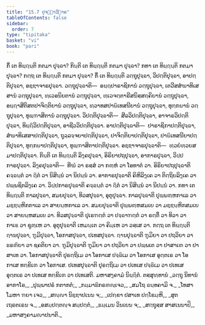 ```yaml
---
title: "15.7 ປຸຈ຺ຉາວິຠາຄ"
tableOfContents: false
sidebar:
  order: 7
type: "tipitaka"
basket: "vi"
book: "pari"
---
```



<DynamicBreadcrumb />

<Division number="398" book="pari">

<Paragraph number="1870" book="pari">
ກິໍ ເຕ ທິຏ຺ຐນ຺ຕິ ກຕມາ ປຸຈ຺ຉາ? ກິນ຺ຕິ ເຕ ທິຏ຺ຐນ຺ຕິ ກຕມາ ປຸຈ຺ຉາ? ກທາ ເຕ ທິຏ຺ຐນ຺ຕິ ກຕມາ ປຸຈ຺ຉາ? ກຕ຺ຖ ເຕ ທິຏ຺ຐນ຺ຕິ ກຕມາ ປຸຈ຺ຉາ?
</Paragraph>

</Division>
<Division number="399" book="pari">

<Paragraph number="1871" book="pari">
<Emphasis>ກິໍ ເຕ ທິຏ຺ຐນ຺</Emphasis>ຕິ ວຕ຺ຖຸປຸຈ຺ຉາ, ວິປຕ຺ຕິປຸຈ຺ຉາ, ອາປຕ຺ຕິປຸຈ຺ຉາ, ອຊ຺ຌາຈາຣປຸຈ຺ຉາ. ວຕ຺ຖຸປຸຈ຺ຉາຕິ—  ອຏ຺ຐປາຣາຊິການໍ ວຕ຺ຖຸປຸຈ຺ຉາ, ເຕວີສສໍຆາທິເສສານໍ ວຕ຺ຖຸປຸຈ຺ຉາ, ທ຺ເວອນິຍຕານໍ ວຕ຺ຖຸປຸຈ຺ຉາ, ທ຺ເວຈຕ຺ຕາຣີສນິສ຺ສຄ຺ຄິຍານໍ ວຕ຺ຖຸປຸຈ຺ຉາ, ອຏ຺ຐາສີຕິສຕປາຈິຕ຺ຕິຍານໍ ວຕ຺ຖຸປຸຈ຺ຉາ, ທ຺ວາທສປາຏິເທສນີຍານໍ ວຕ຺ຖຸປຸຈ຺ຉາ, ທຸກ຺ກຏານໍ ວຕ຺ຖຸປຸຈ຺ຉາ, ທຸພ຺ຠາສິຕານໍ ວຕ຺ຖຸປຸຈ຺ຉາ. ວິປຕ຺ຕິປຸຈ຺ຉາຕິ—  ສີລວິປຕ຺ຕິປຸຈ຺ຉາ, ອາຈາຣວິປຕ຺ຕິປຸຈ຺ຉາ, ທິຏ຺ຐິວິປຕ຺ຕິປຸຈ຺ຉາ, ອາຊີວວິປຕ຺ຕິປຸຈ຺ຉາ. ອາປຕ຺ຕິປຸຈ຺ຉາຕິ—  ປາຣາຊິກາປຕ຺ຕິປຸຈ຺ຉາ, ສໍຆາທິເສສາປຕ຺ຕິປຸຈ຺ຉາ, ຖຸລ຺ລຈ຺ຈຍາປຕ຺ຕິປຸຈ຺ຉາ, ປາຈິຕ຺ຕິຍາປຕ຺ຕິປຸຈ຺ຉາ, ປາຏິເທສນີຍາປຕ຺ຕິປຸຈ຺ຉາ, ທຸກ຺ກຏາປຕ຺ຕິປຸຈ຺ຉາ, ທຸພ຺ຠາສິຕາປຕ຺ຕິປຸຈ຺ຉາ. ອຊ຺ຌາຈາຣປຸຈ຺ຉາຕິ—  ທ຺ວຍໍທ຺ວຍສມາປຕ຺ຕິປຸຈ຺ຉາ.
</Paragraph>

</Division>
<Division number="400" book="pari">

<Paragraph number="1872" book="pari">
<Emphasis>ກິນ຺ຕິ ເຕ ທິຏ຺ຐນ຺</Emphasis>ຕິ ລິງ຺ຄປຸຈ຺ຉາ, ອິຣິຍາປຖປຸຈ຺ຉາ, ອາກາຣປຸຈ຺ຉາ, ວິປ຺ປກາຣປຸຈ຺ຉາ. ລິງ຺ຄປຸຈ຺ຉາຕິ—  ທີຆໍ ວາ ຣສ຺ສໍ ວາ ກຓ຺ຫໍ ວາ ໂອທາຕໍ ວາ. ອິຣິຍາປຖປຸຈ຺ຉາຕິ ຄຈ຺ຉນ຺ຕໍ ວາ ຐິຕໍ ວາ ນິສິນ຺ນໍ ວາ ນິປນ຺ນໍ ວາ. ອາກາຣປຸຈ຺ຉາຕິ ຄິຫິລິງ຺ເຄ ວາ ຕິຕ຺ຖິຍລິງ຺ເຄ ວາ ປພ຺ພຊິຕລິງ຺ເຄ ວາ. ວິປ຺ປກາຣປຸຈ຺ຉາຕິ ຄຈ຺ຉນ຺ຕໍ ວາ ຐິຕໍ ວາ ນິສິນ຺ນໍ ວາ ນິປນ຺ນໍ ວາ.
</Paragraph>

</Division>
<Division number="401" book="pari">

<Paragraph number="1873" book="pari">
<Emphasis>ກທາ ເຕ ທິຏ຺ຐນ຺</Emphasis>ຕິ ກາລປຸຈ຺ຉາ, ສມຍປຸຈ຺ຉາ, ທິວສປຸຈ຺ຉາ, ອຸຕຸປຸຈ຺ຉາ. ກາລປຸຈ຺ຉາຕິ ປຸພ຺ພຓ຺ຫກາເລ ວາ ມຊ຺ຌນ຺ຫິກກາເລ ວາ ສາຍນ຺ຫກາເລ ວາ. ສມຍປຸຈ຺ຉາຕິ ປຸພ຺ພຓ຺ຫສມເຍ ວາ ມຊ຺ຌນ຺ຫິກສມເຍ ວາ ສາຍນ຺ຫສມເຍ ວາ. ທິວສປຸຈ຺ຉາຕິ ປຸເຣຠຕ຺ຕໍ ວາ ປຈ຺ຉາຠຕ຺ຕໍ ວາ ຣຕ຺ຕິໍ ວາ ທິວາ ວາ ກາເຬ ວາ ຊຸຓ຺ເຫ ວາ. ອຸຕຸປຸຈ຺ຉາຕິ ເຫມນ຺ເຕ ວາ ຄິມ຺ເຫ ວາ ວສ຺ເສ ວາ.
</Paragraph>

</Division>
<Division number="402" book="pari">

<Paragraph number="1874" book="pari">
<Emphasis>ກຕ຺ຖ ເຕ ທິຏ຺ຐນ຺</Emphasis>ຕິ ຐານປຸຈ຺ຉາ, ຠູມິປຸຈ຺ຉາ, ໂອກາສປຸຈ຺ຉາ, ປເທສປຸຈ຺ຉາ. ຐານປຸຈ຺ຉາຕິ ຠູມິຍາ ວາ ປຖວິຍາ ວາ ຘຣຓິຍາ ວາ ຊຄຕິຍາ ວາ. ຠູມິປຸຈ຺ຉາຕິ ຠູມິຍາ ວາ ປຖວິຍາ ວາ ປພ຺ພເຕ ວາ ປາສາເຓ ວາ ປາສາເທ ວາ. ໂອກາສປຸຈ຺ຉາຕິ ປຸຣຕ຺ຖິເມ ວາ ໂອກາເສ ປຈ຺ຉິເມ ວາ ໂອກາເສ ອຸຕ຺ຕເຣ ວາ ໂອກາເສ ທກ຺ຂິເຓ ວາ ໂອກາເສ. ປເທສປຸຈ຺ຉາຕິ ປຸຣຕ຺ຖິເມ ວາ ປເທເສ ປຈ຺ຉິເມ ວາ ປເທເສ ອຸຕ຺ຕເຣ ວາ ປເທເສ ທກ຺ຂິເຓ ວາ ປເທເສຕິ.

</Paragraph>
</Division>

<Paragraph number="1875" type="center" book="pari">
ມຫາສງ຺ຄາມໍ ນິຏ຺ຐິຕໍ.



</Paragraph>

<Paragraph number="1876" type="center" book="pari">
ຕສ຺ສຸທ຺ທານໍ


</Paragraph>

<Paragraph number="1877" type="verses" book="pari">
_ວຕ຺ຖຸ ນິທານໍ ອາກາໂຣ,_  
_ປຸພ຺ພາປຣໍ ກຕາກຕໍ;_  
_ກມ຺ມາຘິກຣຓຎ຺ເຈວ,_  
_ສມໂຖ ຉນ຺ທຄາມິ ຈ._  

</Paragraph>

<Paragraph number="1878" type="verses" book="pari">
_ໂທສາ ໂມຫາ ຠຍາ ເຈວ,_  
_ສຎ຺ຎາ ນິຊ຺ຌາປເນນ ຈ;_  
_ເປກ຺ຂາ ປສາເທ ປກ຺ໂຂມ຺ຫິ,_  
_ສຸຕເຖຣຕເຣນ ຈ._  

</Paragraph>

<Paragraph number="1879" type="verses" book="pari">
_ອສມ຺ປຕ຺ຕຎ຺ຈ ສມ຺ປຕ຺ຕໍ,_  
_ຘມ຺ເມນ ວິນເຍນ ຈ;_  
_ສຕ຺ຖຸສ຺ສ ສາສເນນາປິ,_  
_ມຫາສງ຺ຄາມຎາປນາຕິ._
</Paragraph>